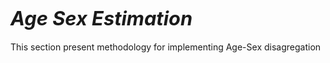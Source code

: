 # <i style="font-size: 110%; padding:1.5em 0 0 0; font-weight:bold;"> Age Sex Estimation </i> {-}

This section present methodology for implementing Age-Sex disagregation



